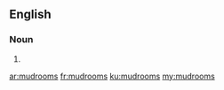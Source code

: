 {{also|mud rooms}}
==English==

===Noun===
{{head|en|noun plural form}}

# {{plural of|mudroom|lang=en}}

[[ar:mudrooms]]
[[fr:mudrooms]]
[[ku:mudrooms]]
[[my:mudrooms]]